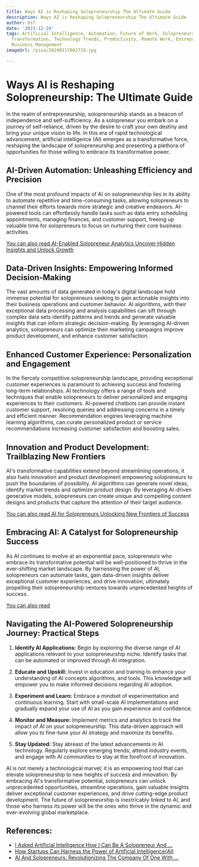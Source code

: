```yaml
---
title: Ways AI is Reshaping Solopreneurship The Ultimate Guide
description: Ways AI is Reshaping Solopreneurship The Ultimate Guide
author: Usf
date: '2023-12-24'
tags: Artificial Intelligence, Automation, Future of Work, Solopreneurship, Digital
  Transformation, Technology Trends, Productivity, Remote Work, Entrepreneurship,
  Business Management
imageUrl: /pixa/20240117002719.jpg

---
```

# Ways  AI is Reshaping Solopreneurship: The Ultimate Guide

In the realm of  entrepreneurship, solopreneurship stands  as a beacon of independence and self-sufficiency. As a solopreneur  you  embark on a journey of  self-reliance, driven by the desire to craft your own destiny and bring your unique vision to life. In this  era of rapid technological advancement, artificial intelligence (AI) emerges as a transformative force, reshaping the landscape of  solopreneurship and presenting a plethora of opportunities for those willing to embrace its transformative power.

## AI-Driven Automation: Unleashing Efficiency and Precision

One of  the most profound impacts of AI on solopreneurship  lies in its ability to automate repetitive and time-consuming tasks, allowing solopreneurs to channel their efforts towards more strategic and creative endeavors. AI-powered tools can effortlessly handle tasks such as data entry scheduling  appointments, managing finances, and customer  support, freeing up  valuable time for solopreneurs to focus on nurturing their core business activities.

[You can also read AI-Enabled Solopreneur Analytics Uncover Hidden Insights and Unlock Growth](AI-Enabled%20Solopreneur%20Analytics%20Uncover%20Hidden%20Insights%20and%20Unlock%20Growth)


## Data-Driven Insights: Empowering Informed Decision-Making

The vast amounts of  data generated in today's  digital landscape hold immense potential for  solopreneurs  seeking to gain actionable insights into their business operations and customer behavior. AI algorithms, with their exceptional data processing and analysis capabilities  can sift through complex data sets identify  patterns and trends and generate valuable  insights that can inform strategic decision-making. By leveraging  AI-driven analytics, solopreneurs can  optimize their marketing campaigns  improve product development, and enhance  customer satisfaction.

## Enhanced Customer  Experience: Personalization and Engagement

In the fiercely competitive solopreneurship landscape, providing exceptional customer experiences is paramount  to achieving success and fostering long-term relationships.  AI technology  offers a range  of tools and  techniques that enable solopreneurs to deliver personalized and engaging experiences to their customers. AI-powered  chatbots can provide instant customer support, resolving queries  and addressing concerns in  a timely and efficient manner. Recommendation engines leveraging machine learning algorithms, can curate personalized product or service  recommendations  increasing customer satisfaction and boosting sales.

## Innovation and Product Development:  Trailblazing New Frontiers

AI's transformative capabilities extend beyond  streamlining operations;  it also fuels innovation and product development empowering solopreneurs to push the boundaries of possibility. AI algorithms  can generate novel ideas, identify  market trends and optimize product design. By leveraging  AI-driven generative models, solopreneurs  can create unique and compelling content designs and products that capture  the attention  of their target audience.

[You can also read  AI for Solopreneurs Unlocking New Frontiers of Success](AI%20for%20Solopreneurs%20Unlocking%20New%20Frontiers%20of%20Success)


## Embracing AI: A Catalyst for Solopreneurship Success

As AI continues to evolve at an exponential pace, solopreneurs who embrace its transformative potential will  be well-positioned to thrive in the ever-shifting market landscape. By harnessing the power of AI, solopreneurs can automate tasks, gain data-driven insights deliver exceptional customer experiences, and drive innovation, ultimately propelling their solopreneurship ventures towards unprecedented heights  of success.

[You can  also read ]()


## Navigating the AI-Powered Solopreneurship Journey: Practical Steps

1. **Identify AI Applications:** Begin by exploring the diverse range of AI applications relevant to your solopreneurship niche. Identify tasks that can be  automated or improved through AI integration.

2. **Educate and Upskill:** Invest in education and training  to enhance your understanding of AI concepts algorithms, and tools. This knowledge will empower you to make informed decisions regarding  AI adoption.

3. **Experiment  and  Learn:** Embrace a mindset of experimentation and continuous learning. Start with small-scale AI  implementations and gradually  expand your use of AI as you gain experience and confidence.

4. **Monitor  and Measure:** Implement metrics and analytics to track the impact of AI on your  solopreneurship. This data-driven approach will allow you to fine-tune your AI strategy  and maximize its benefits.

5. **Stay Updated:**  Stay abreast of the latest  advancements in AI technology. Regularly  explore emerging trends, attend industry events, and engage  with AI communities to stay at the forefront of innovation.

AI is not  merely a  technological marvel; it is an empowering tool that can elevate solopreneurship to new heights of success and innovation.  By embracing AI's transformative potential, solopreneurs can unlock unprecedented opportunities, streamline operations, gain valuable insights deliver exceptional customer experiences, and  drive cutting-edge product development. The future of  solopreneurship is inextricably linked to AI, and those who harness its power will be the ones who thrive in the dynamic  and ever-evolving global marketplace.

## References:
- [I Asked Artificial Intelligence How I Can Be A Solopreneur And ...](https://fahrikarakas.medium.com/i-asked-artificial-intelligence-how-i-can-be-a-solopreneur-and-content-creator-using-ai-1c35556b165e)
- [How Startups Can Harness the Power of Artificial Intelligence(AI)](https://www.linkedin.com/pulse/how-startups-can-harness-power-artificial-tanvi-tiwari)
- [AI And Solopreneurs: Revolutionizing The Company Of One With ...](https://manson.space/blog/ai-and-solopreneurs/)
